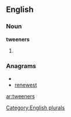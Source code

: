 
==English==

===Noun===
'''tweeners'''

# {{plural of|[[tweener]]}}

===Anagrams===
* {{alphagram|eeenrstw}}
* [[renewest#English|renewest]]

[[Category:English plurals]]

[[ar:tweeners]]